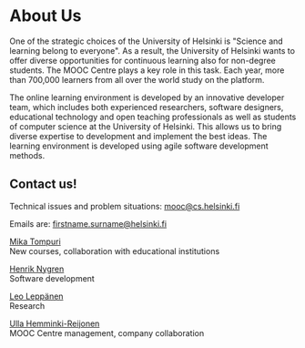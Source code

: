 # About Us

One of the strategic choices of the University of Helsinki is "Science and learning belong to everyone". As a result, the University of Helsinki wants to offer diverse opportunities for continuous learning also for non-degree students. The MOOC Centre plays a key role in this task. Each year, more than 700,000 learners from all over the world study on the platform.

The online learning environment is developed by an innovative developer team, which includes both experienced researchers, software designers, educational technology and open teaching professionals as well as students of computer science at the University of Helsinki. This allows us to bring diverse expertise to development and implement the best ideas. The learning environment is developed using agile software development methods.

## Contact us!

Technical issues and problem situations: [mooc@cs.helsinki.fi](mailto:mooc@cs.helsinki.fi)

Emails are: firstname.surname@helsinki.fi

[Mika Tompuri](https://www.helsinki.fi/en/about-us/people/people-finder/mika-tompuri-9411181)<br />
New courses, collaboration with educational institutions

[Henrik Nygren](https://github.com/nygrenh)<br />
Software development

[Leo Leppänen](https://researchportal.helsinki.fi/en/persons/leo-leppänen)<br />
Research

[Ulla Hemminki-Reijonen](https://www.helsinki.fi/en/about-us/people/people-finder/ulla-hemminki-reijonen-9094291)<br />
MOOC Centre management, company collaboration
